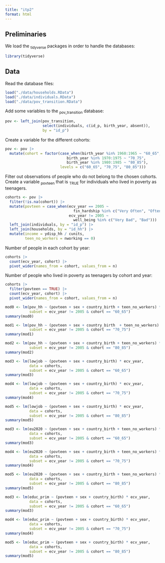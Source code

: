 ```yaml
---
title: "itp2"
format: html
---
```


## Preliminaries

We load the ~tidyverse~ packages in order to handle the databases:
```r
library(tidyverse)
```


## Data

Read the database files:
```r
load("./data/households.RData")
load("./data/individuals.RData")
load("./data/pov_transition.RData")
```

Add some variables to the ~pov_transition~ database:
```r
pov <- left_join(pov_transition, 
                 select(individuals, c(id_p, birth_year, absent)),
                 by = "id_p") 
```

Create a variable for the different cohorts:
```r
pov <- pov |> 
  mutate(cohort = factor(case_when(birth_year %in% 1960:1965 ~ "60_65",
                            birth_year %in% 1970:1975 ~ "70_75",
                            birth_year %in% 1980:1985 ~ "80_85"),
                         levels = c("60_65", "70_75", "80_85")))
```

Filter out observations of people who do not belong to the chosen cohorts. Create a variable ~povteen~ that is ~TRUE~ for individuals who lived in poverty as teenagers.
```r
cohorts <- pov |>
  filter(!is.na(cohort)) |> 
  mutate(povteen = case_when(ecv_year == 2005 ~ 
                               fin_hardship %in% c("Very Often", "Often"),
                             ecv_year != 2005 ~
                               well_being %in% c("Very Bad", "Bad"))) |> 
  left_join(individuals, by = "id_p") |> 
  left_join(households, by = "id_hh") |> 
  mutate(income = ydisp_hh / cunits,
         teen_no_workers = nworking == 0)
```

Number of people in each cohort by year:
```r
cohorts |> 
  count(ecv_year, cohort) |> 
  pivot_wider(names_from = cohort, values_from = n)
```

Number of people who lived in poverty as teenagers by cohort and year:  
```r
cohorts |> 
  filter(povteen == TRUE) |> 
  count(ecv_year, cohort) |> 
  pivot_wider(names_from = cohort, values_from = n)
```

```r
mod0 <- lm(pov_hh ~ (povteen + sex + country_birth + teen_no_workers) * ecv_year, data = cohorts, 
           subset = ecv_year != 2005 & cohort == "60_65")
summary(mod0)
```

```r
mod1 <- lm(pov_hh ~ (povteen + sex + country_birth  + teen_no_workers) * ecv_year, data = cohorts, 
           subset = ecv_year != 2005 & cohort == "70_75")
summary(mod1)
```

```r
mod2 <- lm(pov_hh ~ (povteen + sex + country_birth + teen_no_workers) * ecv_year, data = cohorts, 
           subset = ecv_year != 2005 & cohort == "80_85")
summary(mod2)
```


```r
mod3 <- lm(lowjob ~ (povteen + sex + country_birth) * ecv_year, 
           data = cohorts, 
           subset = ecv_year != 2005 & cohort == "60_65")
summary(mod3)
```

```r
mod4 <- lm(lowjob ~ (povteen + sex + country_birth) * ecv_year, 
           data = cohorts, 
           subset = ecv_year != 2005 & cohort == "70_75")
summary(mod4)
```

```r
mod5 <- lm(lowjob ~ (povteen + sex + country_birth) * ecv_year, 
           data = cohorts, 
           subset = ecv_year != 2005 & cohort == "80_85")
summary(mod5)
```



```r
mod3 <- lm(eu2020 ~ (povteen + sex + country_birth + teen_no_workers) * ecv_year, 
           data = cohorts, 
           subset = ecv_year != 2005 & cohort == "60_65")
summary(mod3)
```

```r
mod4 <- lm(eu2020 ~ (povteen + sex + country_birth + teen_no_workers) * ecv_year, 
           data = cohorts, 
           subset = ecv_year != 2005 & cohort == "70_75")
summary(mod4)
```

```r
mod5 <- lm(eu2020 ~ (povteen + sex + country_birth + teen_no_workers) * ecv_year, 
           data = cohorts, 
           subset = ecv_year != 2005 & cohort == "80_85")
summary(mod5)
```


```r
mod3 <- lm(educ_prim ~ (povteen + sex + country_birth) * ecv_year, 
           data = cohorts, 
           subset = ecv_year != 2005 & cohort == "60_65")
summary(mod3)
```

```r
mod4 <- lm(educ_prim ~ (povteen + sex + country_birth) * ecv_year, 
           data = cohorts, 
           subset = ecv_year != 2005 & cohort == "70_75")
summary(mod4)
```

```r
mod5 <- lm(educ_prim ~ (povteen + sex + country_birth) * ecv_year, 
           data = cohorts, 
           subset = ecv_year != 2005 & cohort == "80_85")
summary(mod5)
```
